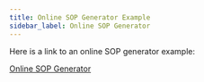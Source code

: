 ```yaml
---
title: Online SOP Generator Example
sidebar_label: Online SOP Generator
---
```


Here is a link to an online SOP generator example:

[Online SOP Generator](https://udify.app/workflow/sXwZJgUrTPH20rX5)
